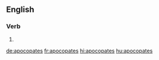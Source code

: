 {{also|apocopâtes}}
==English==

===Verb===
{{head|en|verb form}}

# {{en-third-person singular of|apocopate}}

[[de:apocopates]]
[[fr:apocopates]]
[[hi:apocopates]]
[[hu:apocopates]]